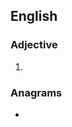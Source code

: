 ==English==

===Adjective===
{{head|en|comparative adjective}}

# {{en-comparative of|brash}}

===Anagrams===
* {{anagrams|en|a=abehrrs|Harbers|Sharber|herbars}}